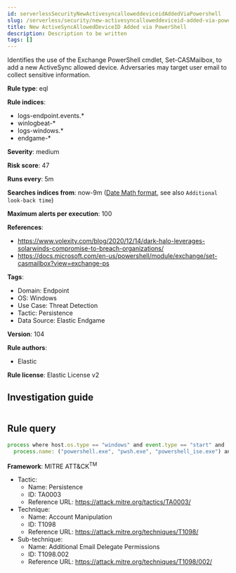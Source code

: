 ```yaml
---
id: serverlessSecurityNewActivesyncalloweddeviceidAddedViaPowershell
slug: /serverless/security/new-activesyncalloweddeviceid-added-via-powershell
title: New ActiveSyncAllowedDeviceID Added via PowerShell
description: Description to be written
tags: []
---
```


<div id="new-activesyncalloweddeviceid-added-via-powershell"></div>

Identifies the use of the Exchange PowerShell cmdlet, Set-CASMailbox, to add a new ActiveSync allowed device. Adversaries may target user email to collect sensitive information.

**Rule type**: eql

**Rule indices**: 

* logs-endpoint.events.*
* winlogbeat-*
* logs-windows.*
* endgame-*

**Severity**: medium

**Risk score**: 47

**Runs every**: 5m

**Searches indices from**: now-9m ([Date Math format](((ref))/common-options.html#date-math), see also <DocLink id="serverlessSecurityRulesUiCreate" section="set-the-rules-schedule">`Additional look-back time`</DocLink>)

**Maximum alerts per execution**: 100

**References**: 

* https://www.volexity.com/blog/2020/12/14/dark-halo-leverages-solarwinds-compromise-to-breach-organizations/
* https://docs.microsoft.com/en-us/powershell/module/exchange/set-casmailbox?view=exchange-ps

**Tags**: 

* Domain: Endpoint
* OS: Windows
* Use Case: Threat Detection
* Tactic: Persistence
* Data Source: Elastic Endgame

**Version**: 104

**Rule authors**: 

* Elastic

**Rule license**: Elastic License v2

## Investigation guide

```markdown

```

## Rule query

```js
process where host.os.type == "windows" and event.type == "start" and
  process.name: ("powershell.exe", "pwsh.exe", "powershell_ise.exe") and process.args : "Set-CASMailbox*ActiveSyncAllowedDeviceIDs*"

```

**Framework**: MITRE ATT&CK<sup>TM</sup>

* Tactic:
    * Name: Persistence
    * ID: TA0003
    * Reference URL: https://attack.mitre.org/tactics/TA0003/
* Technique:
    * Name: Account Manipulation
    * ID: T1098
    * Reference URL: https://attack.mitre.org/techniques/T1098/
* Sub-technique:
    * Name: Additional Email Delegate Permissions
    * ID: T1098.002
    * Reference URL: https://attack.mitre.org/techniques/T1098/002/

